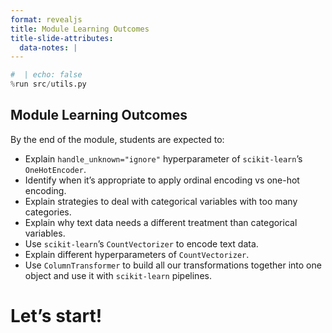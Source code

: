 ```yaml
---
format: revealjs
title: Module Learning Outcomes
title-slide-attributes:
  data-notes: |
---
```


```python
#  | echo: false
%run src/utils.py
```

## Module Learning Outcomes

By the end of the module, students are expected to:

- Explain `handle_unknown="ignore"` hyperparameter of `scikit-learn`'s `OneHotEncoder`.
- Identify when it's appropriate to apply ordinal encoding vs one-hot encoding.
- Explain strategies to deal with categorical variables with too many categories.
- Explain why text data needs a different treatment than categorical variables.
- Use `scikit-learn`'s `CountVectorizer` to encode text data.
- Explain different hyperparameters of `CountVectorizer`.
- Use `ColumnTransformer` to build all our transformations together into one object and use it with `scikit-learn` pipelines.



# Let's start!
